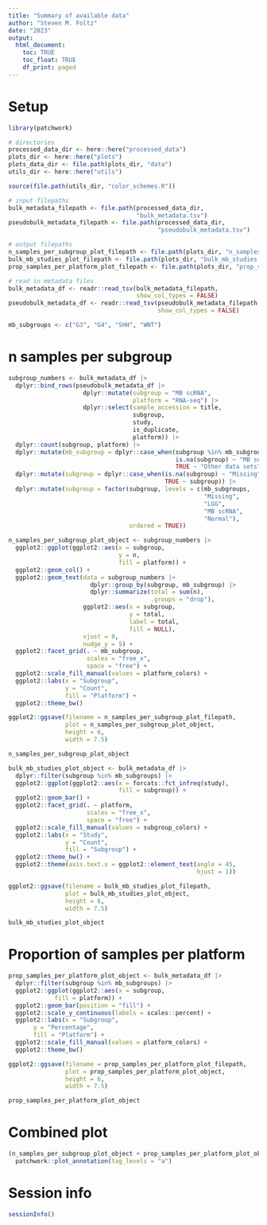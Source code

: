 ```yaml
---
title: "Summary of available data"
author: "Steven M. Foltz"
date: "2023"
output:
  html_document:
    toc: TRUE
    toc_float: TRUE
    df_print: paged
---
```


# Setup
```r

library(patchwork)

# directories
processed_data_dir <- here::here("processed_data")
plots_dir <- here::here("plots")
plots_data_dir <- file.path(plots_dir, "data")
utils_dir <- here::here("utils")

source(file.path(utils_dir, "color_schemes.R"))

# input filepaths
bulk_metadata_filepath <- file.path(processed_data_dir,
                                    "bulk_metadata.tsv")
pseudobulk_metadata_filepath <- file.path(processed_data_dir,
                                          "pseudobulk_metadata.tsv")

# output filepaths
n_samples_per_subgroup_plot_filepath <- file.path(plots_dir, "n_samples_per_subgroup.pdf")
bulk_mb_studies_plot_filepath <- file.path(plots_dir, "bulk_mb_studies.pdf")
prop_samples_per_platform_plot_filepath <- file.path(plots_dir, "prop_samples_per_platform.pdf")

# read in metadata files
bulk_metadata_df <- readr::read_tsv(bulk_metadata_filepath,
                                    show_col_types = FALSE)
pseudobulk_metadata_df <- readr::read_tsv(pseudobulk_metadata_filepath,
                                          show_col_types = FALSE)

mb_subgroups <- c("G3", "G4", "SHH", "WNT")

```

# n samples per subgroup

```r

subgroup_numbers <- bulk_metadata_df |>
  dplyr::bind_rows(pseudobulk_metadata_df |>
                     dplyr::mutate(subgroup = "MB scRNA",
                                   platform = "RNA-seq") |>
                     dplyr::select(sample_accession = title,
                                   subgroup,
                                   study,
                                   is_duplicate,
                                   platform)) |>
  dplyr::count(subgroup, platform) |>
  dplyr::mutate(mb_subgroup = dplyr::case_when(subgroup %in% mb_subgroups ~ "MB subgroups (bulk)",
                                               is.na(subgroup) ~ "MB subgroups (bulk)",
                                               TRUE ~ "Other data sets")) |>
  dplyr::mutate(subgroup = dplyr::case_when(is.na(subgroup) ~ "Missing",
                                            TRUE ~ subgroup)) |>
  dplyr::mutate(subgroup = factor(subgroup, levels = c(mb_subgroups,
                                                       "Missing",
                                                       "LGG",
                                                       "MB scRNA",
                                                       "Normal"),
                                  ordered = TRUE))

n_samples_per_subgroup_plot_object <- subgroup_numbers |>
  ggplot2::ggplot(ggplot2::aes(x = subgroup,
                               y = n,
                               fill = platform)) +
  ggplot2::geom_col() +
  ggplot2::geom_text(data = subgroup_numbers |>
                       dplyr::group_by(subgroup, mb_subgroup) |>
                       dplyr::summarize(total = sum(n),
                                        .groups = "drop"),
                     ggplot2::aes(x = subgroup,
                                  y = total,
                                  label = total,
                                  fill = NULL),
                     vjust = 0,
                     nudge_y = 5) +
  ggplot2::facet_grid(. ~ mb_subgroup,
                      scales = "free_x",
                      space = "free") +
  ggplot2::scale_fill_manual(values = platform_colors) +
  ggplot2::labs(x = "Subgroup",
                y = "Count",
                fill = "Platform") +
  ggplot2::theme_bw()

ggplot2::ggsave(filename = n_samples_per_subgroup_plot_filepath,
                plot = n_samples_per_subgroup_plot_object,
                height = 6,
                width = 7.5)

n_samples_per_subgroup_plot_object

```

```r

bulk_mb_studies_plot_object <- bulk_metadata_df |>
  dplyr::filter(subgroup %in% mb_subgroups) |>
  ggplot2::ggplot(ggplot2::aes(x = forcats::fct_infreq(study),
                               fill = subgroup)) +
  ggplot2::geom_bar() +
  ggplot2::facet_grid(. ~ platform,
                      scales = "free_x",
                      space = "free") +
  ggplot2::scale_fill_manual(values = subgroup_colors) +
  ggplot2::labs(x = "Study",
                y = "Count",
                fill = "Subgroup") +
  ggplot2::theme_bw() +
  ggplot2::theme(axis.text.x = ggplot2::element_text(angle = 45,
                                                     hjust = 1))

ggplot2::ggsave(filename = bulk_mb_studies_plot_filepath,
                plot = bulk_mb_studies_plot_object,
                height = 6,
                width = 7.5)

bulk_mb_studies_plot_object

```

# Proportion of samples per platform

```r

prop_samples_per_platform_plot_object <- bulk_metadata_df |>
  dplyr::filter(subgroup %in% mb_subgroups) |>
  ggplot2::ggplot(ggplot2::aes(x = subgroup,
             fill = platform)) +
  ggplot2::geom_bar(position = "fill") +
  ggplot2::scale_y_continuous(labels = scales::percent) +
  ggplot2::labs(x = "Subgroup",
       y = "Percentage",
       fill = "Platform") +
  ggplot2::scale_fill_manual(values = platform_colors) +
  ggplot2::theme_bw()

ggplot2::ggsave(filename = prop_samples_per_platform_plot_filepath,
                plot = prop_samples_per_platform_plot_object,
                height = 6,
                width = 7.5)

prop_samples_per_platform_plot_object

```

# Combined plot

```r
(n_samples_per_subgroup_plot_object + prop_samples_per_platform_plot_object + patchwork::plot_layout(widths = c(3,1), guides = "collect")) / bulk_mb_studies_plot_object + 
  patchwork::plot_annotation(tag_levels = "a")

```

# Session info

```r
sessionInfo()
```
